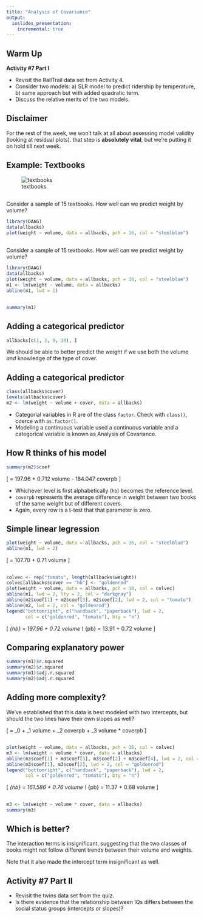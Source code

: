 ```yaml
---
title: "Analysis of Covariance"
output:
  ioslides_presentation:
    incremental: true
---
```


## Warm Up
**Activity #7 Part I**

- Revisit the RailTrail data set from Activity 4.
- Consider two models: a) SLR model to predict ridership by 
temperature, b) same approach but with added quadratic term.
- Discuss the relative merits of the two models.


## Disclaimer

For the rest of the week, we won't talk at all about assessing model validity (looking
at residual plots). that step is **absolutely vital**, but we're putting it on
hold till next week.


## Example: Textbooks

![textbooks](http://www.phartoonz.com/wp-content/uploads/2010/11/boy_heavy_books.jpg)


## 
Consider a sample of 15 textbooks. How well can we predict weight by volume?

```r
library(DAAG)
data(allbacks)
plot(weight ~ volume, data = allbacks, pch = 16, col = "steelblue")
```


## 
Consider a sample of 15 textbooks. How well can we predict weight by volume?

```r
library(DAAG)
data(allbacks)
plot(weight ~ volume, data = allbacks, pch = 16, col = "steelblue")
m1 <- lm(weight ~ volume, data = allbacks)
abline(m1, lwd = 2)
```


##

```r
summary(m1)
```


## Adding a categorical predictor {.build}

```r
allbacks[c(1, 2, 9, 10), ]
```

We should be able to better predict the weight if we use both the volume *and*
knowledge of the type of cover.


## Adding a categorical predictor {.build}

```r
class(allbacks$cover)
levels(allbacks$cover)
m2 <- lm(weight ~ volume + cover, data = allbacks)
```

- Categorial variables in R are of the class `factor`. Check with `class()`,
coerce with `as.factor()`.
- Modeling a continuous variable used a continuous variable and a categorical
variable is known as Analysis of Covariance.


## How R thinks of his model

```r
summary(m2)$coef
```

\[ \widehat{weight} = 197.96 + 0.712 volume - 184.047 coverpb \]

- Whichever level is first alphabetically (`hb`) becomes the reference level.
- `coverpb` represents the average difference in weight between two books of the
same weight but of different covers.
- Again, every row is a t-test that that parameter is zero.


## Simple linear legression

```r
plot(weight ~ volume, data = allbacks, pch = 16, col = "steelblue")
abline(m1, lwd = 2)
```

\[ \widehat{weight} = 107.70 + 0.71 volume \]


##

```r
colvec <- rep("tomato", length(allbacks$weight))
colvec[allbacks$cover == "hb"] <- "goldenrod"
plot(weight ~ volume, data = allbacks, pch = 16, col = colvec)
abline(m1, lwd = 2, lty = 2, col = "darkgray")
abline(m2$coef[1] + m2$coef[3], m2$coef[2], lwd = 2, col = "tomato")
abline(m2, lwd = 2, col = "goldenrod")
legend("bottomright", c("hardback", "paperback"), lwd = 2,
       col = c("goldenrod", "tomato"), bty = "n")
```

\[
\widehat{weight}_{hb} = 197.96 + 0.72 volume \\
\widehat{weight}_{pb} = 13.91 + 0.72 volume
\]


## Comparing explanatory power

```r
summary(m1)$r.squared
summary(m2)$r.squared
summary(m1)$adj.r.squared
summary(m2)$adj.r.squared
```


## Adding more complexity?

We've established that this data is best modeled with two intercepts, but 
should the two lines have their own slopes as well?

\[ \widehat{weight} = \beta_0 + \beta_1 volume + \beta_2 coverpb + \beta_3 volume * coverpb \]


##

```r
plot(weight ~ volume, data = allbacks, pch = 16, col = colvec)
m3 <- lm(weight ~ volume * cover, data = allbacks)
abline(m3$coef[1] + m3$coef[3], m3$coef[2] + m3$coef[4], lwd = 2, col = "tomato")
abline(m3$coef[1], m3$coef[2], lwd = 2, col = "goldenrod")
legend("bottomright", c("hardback", "paperback"), lwd = 2,
       col = c("goldenrod", "tomato"), bty = "n")
```

\[
\widehat{weight}_{hb} = 161.586 + 0.76 volume \\
\widehat{weight}_{pb} = 11.37 + 0.68 volume
\]


## 
```r
m3 <- lm(weight ~ volume * cover, data = allbacks)
summary(m3)
```


## Which is better? {.build}

The interaction terms is insignificant, suggesting that the two classes of books
might not follow different trends between their volume and weights.

Note that it also made the intercept term insignificant as well.


## Activity #7 Part II
- Revisit the twins data set from the quiz.
- Is there evidence that the relationship between IQs differs
between the social status groups (intercepts or slopes)?
